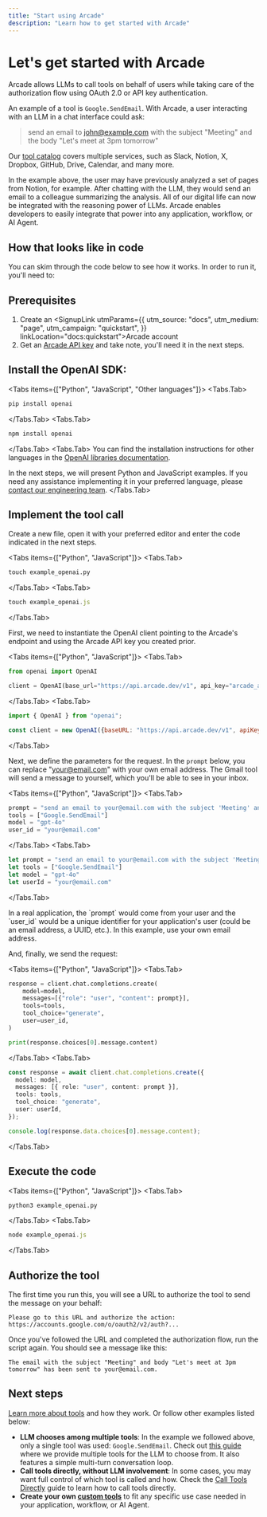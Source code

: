 ```yaml
---
title: "Start using Arcade"
description: "Learn how to get started with Arcade"
---
```



# Let's get started with Arcade

Arcade allows LLMs to call tools on behalf of users while taking care of the authorization flow using OAuth 2.0 or API key authentication.

An example of a tool is `Google.SendEmail`. With Arcade, a user interacting with an LLM in a chat interface could ask:

> send an email to john@example.com with the subject "Meeting" and the body "Let's meet at 3pm tomorrow"

Our [tool catalog](/toolkits) covers multiple services, such as Slack, Notion, X, Dropbox, GitHub, Drive, Calendar, and many more.

In the example above, the user may have previously analyzed a set of pages from Notion, for example. After chatting with the LLM, they would send an email to a colleague summarizing the analysis. All of our digital life can now be integrated with the reasoning power of LLMs. Arcade enables developers to easily integrate that power into any application, workflow, or AI Agent.

## How that looks like in code

You can skim through the code below to see how it works. In order to run it, you'll need to:

<Steps>

## Prerequisites

1. Create an <SignupLink utmParams={{
            utm_source: "docs",
            utm_medium: "page",
            utm_campaign: "quickstart",
          }} linkLocation="docs:quickstart">Arcade account</SignupLink>
1. Get an [Arcade API key](/home/api-keys) and take note, you'll need it in the next steps.


## Install the OpenAI SDK:

<Tabs items={["Python", "JavaScript", "Other languages"]}> <Tabs.Tab>
```python
pip install openai
```
</Tabs.Tab>
<Tabs.Tab>
```javascript
npm install openai
```
</Tabs.Tab>
<Tabs.Tab>
You can find the installation instructions for other languages in the [OpenAI libraries documentation](https://platform.openai.com/docs/libraries).

In the next steps, we will present Python and JavaScript examples. If you need any assistance implementing it in your preferred language, please [contact our engineering team](/home/contact-us).
</Tabs.Tab>
</Tabs>

## Implement the tool call

Create a new file, open it with your preferred editor and enter the code indicated in the next steps.

<Tabs items={["Python", "JavaScript"]}> <Tabs.Tab>
```python
touch example_openai.py
```
</Tabs.Tab>
<Tabs.Tab>
```javascript
touch example_openai.js
```
</Tabs.Tab>
</Tabs>

First, we need to instantiate the OpenAI client pointing to the Arcade's endpoint and using the Arcade API key you created prior.

<Tabs items={["Python", "JavaScript"]}> <Tabs.Tab>

```python
from openai import OpenAI

client = OpenAI(base_url="https://api.arcade.dev/v1", api_key="arcade_api_key")
```

</Tabs.Tab> <Tabs.Tab>

```javascript
import { OpenAI } from "openai";

const client = new OpenAI({baseURL: "https://api.arcade.dev/v1", apiKey: "arcade_api_key"});
```

</Tabs.Tab> </Tabs>

Next, we define the parameters for the request. In the `prompt` below, you can replace "your@email.com" with your own email address. The Gmail tool will send a message to yourself, which you'll be able to see in your inbox.

<Tabs items={["Python", "JavaScript"]}> <Tabs.Tab>

```python
prompt = "send an email to your@email.com with the subject 'Meeting' and the body 'Let's meet at 3pm tomorrow'"
tools = ["Google.SendEmail"]
model = "gpt-4o"
user_id = "your@email.com"
```

</Tabs.Tab> <Tabs.Tab>

```typescript
let prompt = "send an email to your@email.com with the subject 'Meeting' and the body 'Let's meet at 3pm tomorrow'"
let tools = ["Google.SendEmail"]
let model = "gpt-4o"
let userId = "your@email.com"
```

</Tabs.Tab> </Tabs>

<Note>
In a real application, the `prompt` would come from your user and the `user_id` would be a unique identifier for your application's user (could be an email address, a UUID, etc.). In this example, use your own email address.
</Note>

And, finally, we send the request:

<Tabs items={["Python", "JavaScript"]}> <Tabs.Tab>
```python
response = client.chat.completions.create(
    model=model,
    messages=[{"role": "user", "content": prompt}],
    tools=tools,
    tool_choice="generate",
    user=user_id,
)

print(response.choices[0].message.content)
```
</Tabs.Tab>
<Tabs.Tab>
```typescript
const response = await client.chat.completions.create({
  model: model,
  messages: [{ role: "user", content: prompt }],
  tools: tools,
  tool_choice: "generate",
  user: userId,
});

console.log(response.data.choices[0].message.content);
```
</Tabs.Tab>
</Tabs>

## Execute the code

<Tabs items={["Python", "JavaScript"]}>
<Tabs.Tab>
```python
python3 example_openai.py
```
</Tabs.Tab>
<Tabs.Tab>
```javascript
node example_openai.js
```
</Tabs.Tab>
</Tabs>

## Authorize the tool

The first time you run this, you will see a URL to authorize the tool to send the message on your behalf:

```text
Please go to this URL and authorize the action: https://accounts.google.com/o/oauth2/v2/auth?...
```

Once you've followed the URL and completed the authorization flow, run the script again. You should see a message like this:

```text
The email with the subject "Meeting" and body "Let's meet at 3pm tomorrow" has been sent to your@email.com.
```

</Steps>

## Next steps

[Learn more about tools](use-tools/tools-overview) and how they work. Or follow other examples listed below:


* **LLM chooses among multiple tools**: In the example we followed above, only a single tool was used: `Google.SendEmail`. Check out [this guide](/home/use-tools/call-tools-with-models) where we provide multiple tools for the LLM to choose from. It also features a simple multi-turn conversation loop.
* **Call tools directly, without LLM involvement**: In some cases, you may want full control of which tool is called and how. Check the [Call Tools Directly](/home/use-tools/call-tools-directly) guide to learn how to call tools directly.
* **Create your own [custom tools](build-tools/create-a-toolkit)** to fit any specific use case needed in your application, workflow, or AI Agent.
